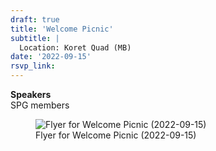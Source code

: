 ```yaml
---
draft: true 
title: 'Welcome Picnic'
subtitle: |
  Location: Koret Quad (MB)
date: '2022-09-15'
rsvp_link: 
---
```



<b>Speakers</b>  
SPG members



![Flyer for Welcome Picnic (2022-09-15)](featured.png){.lightbox}
